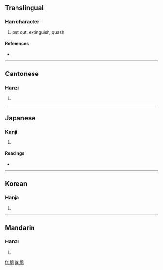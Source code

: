 ==Translingual==

===Han character===
{{Han char|rn=86|rad=火|as=10|sn=14|four=9683<sub>0</sub>|canj=火竹山心 (FHUP)}}

# put out, extinguish, quash

====References====
* {{Han ref|kx=0679.030|dkj=19287|dj=1090.260|hdz=32223.130|uh=7184|ud=29060|bh=BAB6|bd=47798}}

----

==Cantonese==

===Hanzi===
{{yue-hanzi|jyut=|y=sik1}}

# {{defn|Cantonese}}

----

==Japanese==

===Kanji===
{{ja-kanji|grade=|rs=火10}}

# {{defn|Japanese}}

====Readings====
* {{ja-readings|on=[[そく]] (soku)|kun=[[きえる]] (kieru), [[やむ]] (yamu)}}

----

==Korean==

===Hanja===
{{ko-hanja|hangeul=식|eumhun=|rv=sik|mr=sik|y=sik}}

# {{defn|Korean}}

----

==Mandarin==

===Hanzi===
{{cmn-hanzi|pin=[[xí]] ([[xi2]])|wg=hsi<sup>2</sup>}}

# {{defn|Mandarin}}

[[fr:熄]]
[[ja:熄]]